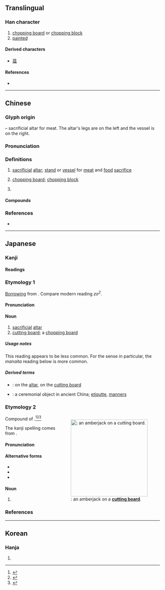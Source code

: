 {{also|爼}}
{{character info}}
==Translingual==

===Han character===
{{Han char|rn=9|rad=人|as=07|sn=9|four=87810|canj=OOBM|ids=⿰仌且}}

# [[chopping board]] or [[chopping block]]
# [[painted]]

====Derived characters====
* [[葅]]

====References====
* {{Han ref|kx=0104.210|dkj=00679|dj=0221.050|hdz=10156.040|uh=4FCE|ud=20430|bh=AB5B|bd=43867}}

----

==Chinese==
{{zh-forms|alt=爼,𤕲}}

===Glyph origin===
{{Han etym}}
{{liushu|p}} – sacrificial altar for meat. The altar's legs are on the left and the vessel is on the right.

===Pronunciation===
{{zh-pron
|m=zǔ
|c=zo2
|mn=chó͘
|mc=y
|oc=y
|ma=
|cat=n,v
}}

===Definitions===
{{zh-hanzi}}

# {{lb|zh|historical}} [[sacrificial]] [[altar]]; [[stand]] or [[vessel]] for [[meat]] and [[food]] [[sacrifice]]
# {{lb|zh|literary}} [[chopping board]]; [[chopping block]]
# {{surname|zh}} 

====Compounds====
{{zh-der|三俎|俎豆|尊俎|俎上肉|刀俎|折衝樽俎|樽俎|雜俎|鼎俎|酉陽雜俎|越俎代庖}}

===References===
* {{R:yue:Hanzi}}

----

==Japanese==

===Kanji===
{{ja-kanji|grade=|rs=人07}}

====Readings====
{{ja-readings
|goon=しょ
|kanon=そ
|kun=まないた-
}}

===Etymology 1===
{{ja-kanjitab|yomi=o|そ}}

[[Appendix:Glossary#loanword|Borrowing]] from {{der|ja|ltc|sort=そ|-}} {{ltc-l|俎|a wooden stand used in offering rites}}. Compare modern {{cog|yue|-}} reading ''zo<sup>2</sup>''.

====Pronunciation====
{{ja-pron|yomi=kanon|そ|acc=1|acc_ref=DJR}}

====Noun====
{{ja-noun|そ}}

# [[sacrificial]] [[altar]]
# [[cutting board]]; a [[chopping board]]

=====Usage notes=====
This reading appears to be less common. For the {{m|en|cutting board}} sense in particular, the ''manaita'' reading below is more common.

=====Derived terms=====
{{der-top}}
* {{ja-r|俎%上|そ%じょう}}: on the [[altar]], on the [[cutting board]]
* {{ja-r|俎%豆|そ%とう}}: a ceremonial object in ancient China; [[etiqutte]], [[manners]]
{{der-bottom}}

===Etymology 2===
<div style="float:right;">
{{wikipedia|lang=ja}}
{{wikipedia|Cutting board}}
[[File:Seriola_on_cutting_board.jpg|thumb|250px|{{m|ja|俎|tr=manaita}}: an amberjack on a '''[[cutting board]]'''.]]
</div>
{{ja-kanjitab|まないた|yomi=k}}

Compound of {{compound|ja|真魚|tr1=mana|t1=edible fish|板|tr2=ita|t2=board}}.<ref name="KDJ">{{R:Kokugo Dai Jiten}}</ref><ref name="DJS">{{R:Daijisen}}</ref><ref name="SMK5">{{R:Shinmeikai5}}</ref>

The {{m|ja|俎}} kanji spelling comes from {{der|ja|zh|俎}}.

====Pronunciation====
{{ja-pron|yomi=k|まないた|acc=0|acc_ref=DJR,NHK,SMK5|acc2=3|acc2_ref=DJR,NHK,SMK5|acc3=4|acc3_ref=NHK,SMK5}}

====Alternative forms====
* {{ja-l|まな板}}
* {{ja-l|俎板}}
* {{ja-l|真魚板}}

====Noun====
{{ja-noun|まないた}}

# {{alt sp|ja|まな板||[[chopping board]], [[cutting board]]}}

===References===
<references/>

----

==Korean==

===Hanja===
{{ko-hanja|hangeul=조|rv=jo|mr=cho}}

# {{rfdef|ko|sort=人07}}